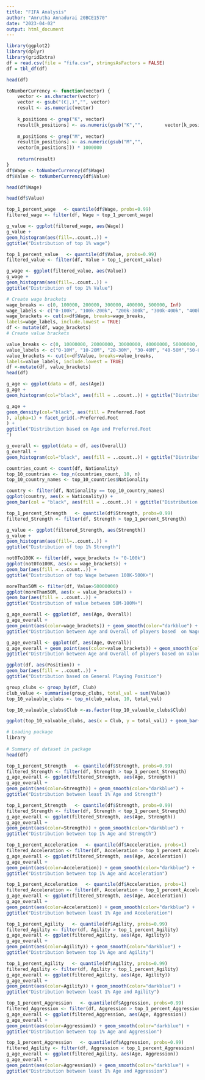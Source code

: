 ---
title: "FIFA Analysis"
author: "Amrutha Annadurai 20BCE1570"
date: "2023-04-02"
output: html_document
---

```{r}
library(ggplot2)
library(dplyr)
library(gridExtra)
df = read.csv(file = "fifa.csv", stringsAsFactors = FALSE)
df = tbl_df(df)
```


```{r}
head(df)
```
```{r}
toNumberCurrency <- function(vector) {
    vector <- as.character(vector)
    vector <- gsub("(€|,)","", vector)
    result <- as.numeric(vector)
   
    k_positions <- grep("K", vector)
    result[k_positions] <- as.numeric(gsub("K","",        vector[k_positions])) * 1000
  
    m_positions <- grep("M", vector)
    result[m_positions] <- as.numeric(gsub("M","", 
    vector[m_positions])) * 1000000
    
    return(result)
}
df$Wage <- toNumberCurrency(df$Wage) 
df$Value <- toNumberCurrency(df$Value)
```
```{r}
head(df$Wage)
```
```{r}
head(df$Value)
```
```{r}
top_1_percent_wage   <- quantile(df$Wage, probs=0.99)
filtered_wage <- filter(df, Wage > top_1_percent_wage)

g_value <- ggplot(filtered_wage, aes(Wage))
g_value + 
geom_histogram(aes(fill=..count..)) + 
ggtitle("Distribution of top 1% wage")
```
```{r}
top_1_percent_value   <- quantile(df$Value, probs=0.99)
filtered_value <- filter(df, Value > top_1_percent_value)

g_wage <- ggplot(filtered_value, aes(Value))
g_wage + 
geom_histogram(aes(fill=..count..)) + 
ggtitle("Distribution of top 1% Value")
```
```{r}
# Create wage brackets
wage_breaks <- c(0, 100000, 200000, 300000, 400000, 500000, Inf)
wage_labels <- c("0-100k", "100k-200k", "200k-300k", "300k-400k", "400k-500k", "500k+")
wage_brackets <- cut(x=df$Wage, breaks=wage_breaks, 
labels=wage_labels, include.lowest = TRUE)
df <- mutate(df, wage_brackets)
# Create value brackets

value_breaks <- c(0, 10000000, 20000000, 30000000, 40000000, 50000000, 60000000, 70000000, 80000000, 90000000, 100000000, Inf)
value_labels <- c("0-10M", "10-20M", "20-30M", "30-40M", "40-50M","50-60M", "60-70M", "70-80M", "80-90M","90-100M","100M+")
value_brackets <- cut(x=df$Value, breaks=value_breaks, 
labels=value_labels, include.lowest = TRUE)
df <-mutate(df, value_brackets)
head(df)
```

```{r}
g_age <- ggplot(data = df, aes(Age))
g_age + 
geom_histogram(col="black", aes(fill = ..count..)) + ggtitle("Distribution based on Age")
```

```{r}
g_age + 
geom_density(col="black", aes(fill = Preferred.Foot
), alpha=1) + facet_grid(.~Preferred.Foot
) + 
ggtitle("Distribution based on Age and Preferred.Foot
")
```

```{r}
g_overall <- ggplot(data = df, aes(Overall))
g_overall + 
geom_histogram(col="black", aes(fill = ..count..)) + ggtitle("Distribution based on Overall Rating")
```

```{r}
countries_count <- count(df, Nationality)
top_10_countries <- top_n(countries_count, 10, n)
top_10_country_names <- top_10_countries$Nationality

country <- filter(df, Nationality == top_10_country_names)
ggplot(country, aes(x = Nationality)) + 
geom_bar(col = "black", aes(fill = ..count..)) + ggtitle("Distribution based on Nationality of Players (Top 10 Countries)")
```

```{r}
top_1_percent_Strength   <- quantile(df$Strength, probs=0.99)
filtered_Strength <- filter(df, Strength > top_1_percent_Strength)

g_value <- ggplot(filtered_Strength, aes(Strength))
g_value + 
geom_histogram(aes(fill=..count..)) + 
ggtitle("Distribution of top 1% Strength")
```

```{r}
not0To100K <- filter(df, wage_brackets != "0-100k") 
ggplot(not0To100K, aes(x = wage_brackets)) + 
geom_bar(aes(fill = ..count..)) + 
ggtitle("Distribution of top Wage between 100K-500K+")
```
```{r}
moreThan50M <- filter(df, Value>50000000)
ggplot(moreThan50M, aes(x = value_brackets)) + 
geom_bar(aes(fill = ..count..)) + 
ggtitle("Distribution of value between 50M-100M+")
```
```{r}
g_age_overall <- ggplot(df, aes(Age, Overall))
g_age_overall + 
geom_point(aes(color=wage_brackets)) + geom_smooth(color="darkblue") + 
ggtitle("Distribution between Age and Overall of players based  on Wage bracket")
```
```{r}
g_age_overall <- ggplot(df, aes(Age, Overall))
g_age_overall + geom_point(aes(color=value_brackets)) + geom_smooth(color="darkblue") + 
ggtitle("Distribution between Age and Overall of players based on Value bracket")
```
```{r}
ggplot(df, aes(Position)) + 
geom_bar(aes(fill = ..count..)) + 
ggtitle("Distribution based on General Playing Position")
```
```{r}
group_clubs <- group_by(df, Club)
club_value <- summarise(group_clubs, total_val = sum(Value))
top_10_valuable_clubs <- top_n(club_value, 10, total_val)

top_10_valuable_clubs$Club <-as.factor(top_10_valuable_clubs$Club)

ggplot(top_10_valuable_clubs, aes(x = Club, y = total_val)) + geom_bar(stat = "identity", aes(fill=total_val)) + coord_flip() + ggtitle("Top 10 valuable clubs")
```
```{r}
# Loading package
library  
   
# Summary of dataset in package
head(df)
```

```{r}
top_1_percent_Strength   <- quantile(df$Strength, probs=0.99)
filtered_Strength <- filter(df, Strength > top_1_percent_Strength)
g_age_overall <- ggplot(filtered_Strength, aes(Age, Strength))
g_age_overall + 
geom_point(aes(color=Strength)) + geom_smooth(color="darkblue") + 
ggtitle("Distribution between least 1% Age and Strength")
```

```{r}
top_1_percent_Strength   <- quantile(df$Strength, probs=0.99)
filtered_Strength <- filter(df, Strength < top_1_percent_Strength)
g_age_overall <- ggplot(filtered_Strength, aes(Age, Strength))
g_age_overall + 
geom_point(aes(color=Strength)) + geom_smooth(color="darkblue") + 
ggtitle("Distribution between top 1% Age and Strength")
```

```{r}
top_1_percent_Acceleration   <- quantile(df$Acceleration, probs=1)
filtered_Acceleration <- filter(df, Acceleration > top_1_percent_Acceleration)
g_age_overall <- ggplot(filtered_Strength, aes(Age, Acceleration))
g_age_overall + 
geom_point(aes(color=Acceleration)) + geom_smooth(color="darkblue") + 
ggtitle("Distribution between top 1% Age and Acceleration")
```

```{r}
top_1_percent_Acceleration   <- quantile(df$Acceleration, probs=1)
filtered_Acceleration <- filter(df, Acceleration < top_1_percent_Acceleration)
g_age_overall <- ggplot(filtered_Strength, aes(Age, Acceleration))
g_age_overall + 
geom_point(aes(color=Acceleration)) + geom_smooth(color="darkblue") + 
ggtitle("Distribution between least 1% Age and Acceleration")
```

```{r}
top_1_percent_Agility   <- quantile(df$Agility, probs=0.99)
filtered_Agility <- filter(df, Agility > top_1_percent_Agility)
g_age_overall <- ggplot(filtered_Agility, aes(Age, Agility))
g_age_overall + 
geom_point(aes(color=Agility)) + geom_smooth(color="darkblue") + 
ggtitle("Distribution between top 1% Age and Agility")
```

```{r}
top_1_percent_Agility   <- quantile(df$Agility, probs=0.99)
filtered_Agility <- filter(df, Agility < top_1_percent_Agility)
g_age_overall <- ggplot(filtered_Agility, aes(Age, Agility))
g_age_overall + 
geom_point(aes(color=Agility)) + geom_smooth(color="darkblue") + 
ggtitle("Distribution between least 1% Age and Agility")
```

```{r}
top_1_percent_Aggression   <- quantile(df$Aggression, probs=0.99)
filtered_Aggression <- filter(df, Aggression > top_1_percent_Aggression)
g_age_overall <- ggplot(filtered_Aggression, aes(Age, Aggression))
g_age_overall + 
geom_point(aes(color=Aggression)) + geom_smooth(color="darkblue") + 
ggtitle("Distribution between top 1% Age and Aggression")
```

```{r}
top_1_percent_Aggression   <- quantile(df$Aggression, probs=0.99)
filtered_Agility <- filter(df, Aggression < top_1_percent_Aggression)
g_age_overall <- ggplot(filtered_Agility, aes(Age, Aggression))
g_age_overall + 
geom_point(aes(color=Aggression)) + geom_smooth(color="darkblue") + 
ggtitle("Distribution between least 1% Age and Aggression")
```
















